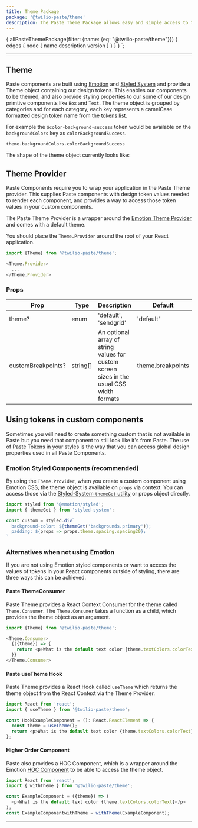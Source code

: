 ```yaml
---
title: Theme Package
package: '@twilio-paste/theme'
description: The Paste Theme Package allows easy and simple access to the design tokens via a theme provider to React components
---
```



  {
    allPasteThemePackage(filter: {name: {eq: "@twilio-paste/theme"}}) {
      edges {
        node {
          name
          description
          version
        }
      }
    }
  }
`;

<ComponentHeader
  name="Theme package"
  categoryRoute={SidebarCategoryRoutes.TOKENS}
  githubUrl="https://github.com/twilio-labs/paste/tree/master/packages/paste-core/components/button"
  storybookUrl="https://twilio-labs.github.io/paste/?path=/story/overview-theme--provider"
  data={props.data.allPasteThemePackage.edges}
/>

***

<content>

## Theme

Paste components are built using [Emotion](https://emotion.sh/) and [Styled System](https://styled-system.com) and provide a Theme object containing our design tokens. This enables our components to be themed, and also provide styling properties to our some of our design primtive components like `Box` and `Text`. The theme object is grouped by categories and for each category, each key represents a camelCase formatted design token name from the [tokens list](/tokens/).

For example the `$color-background-success` token would be available on the `backgroundColors` key as `colorBackgroundSuccess`.

```
theme.backgroundColors.colorBackgroundSuccess
```

The shape of the theme object currently looks like:

<ThemeObjectDisplay />

## Theme Provider

Paste Components require you to wrap your application in the Paste Theme provider. This supplies Paste components with design token values needed to render each component, and provides a way to access those token values in your custom components.

The Paste Theme Provider is a wrapper around the [Emotion Theme Provider](https://emotion.sh/docs/emotion-theming) and comes with a default theme.

You should place the `Theme.Provider` around the root of your React application.

```js
import {Theme} from '@twilio-paste/theme';

<Theme.Provider>
  ...
</Theme.Provider>
```

### Props

| Prop               | Type     | Description                                                                               | Default           |
| ------------------ | -------- | ----------------------------------------------------------------------------------------- | ----------------- |
| theme?             | enum     | 'default',  'sendgrid'                                                                    | 'default'         |
| customBreakpoints? | string[] | An optional array of string values for custom screen sizes in the usual CSS width formats | theme.breakpoints |

## Using tokens in custom components

Sometimes you will need to create something custom that is not available in Paste but you need that component to still look like it's from Paste. The use of Paste Tokens in your styles is the way that you can access global design properties used in all Paste Components.

### Emotion Styled Components (recommended)

By using the `Theme.Provider`, when you create a custom component using Emotion CSS, the theme object is available on `props` via context. You can access those via the [Styled-System `themeGet` utility](https://styled-system.com/api#themeget) or props object directly.

```js
import styled from '@emotion/styled';
import { themeGet } from 'styled-system';

const custom = styled.div`
  background-color: ${themeGet('backgrounds.primary')};
  padding: ${props => props.theme.spacing.spacing20};
`
```

### Alternatives when not using Emotion

If you are not using Emotion styled components or want to access the values of tokens in your React components outside of styling, there are three ways this can be achieved.

#### Paste ThemeConsumer

Paste Theme provides a React Context Consumer for the theme called `Theme.Consumer`. The `Theme.Consumer` takes a function as a child, which provides the theme object as an argument.

```js
import {Theme} from '@twilio-paste/theme';

<Theme.Consumer>
  {({theme}) => {
    return <p>What is the default text color {theme.textColors.colorText}</p>;
  }}
</Theme.Consumer>
```

#### Paste useTheme Hook

Paste Theme provides a React Hook called `useTheme` which returns the theme object from the React Context via the Theme Provider.

```js
import React from 'react';
import { useTheme } from '@twilio-paste/theme';

const HookExampleComponent = (): React.ReactElement => {
  const theme = useTheme();
  return <p>What is the default text color {theme.textColors.colorText}</p>;
};
```

#### Higher Order Component

Paste also provides a HOC Component, which is a wrapper around the Emotion [HOC Component](https://emotion.sh/docs/emotion-theming#withthemecomponent-reactcomponenttype-reactcomponenttype) to be able to access the theme object.

```js
import React from 'react';
import { withTheme } from '@twilio-paste/theme';

const ExampleComponent = ({theme}) => (
  <p>What is the default text color {theme.textColors.colorText}</p>
);
const ExampleComponentwithTheme = withTheme(ExampleComponent);
```

***

<Box marginTop="space90">
  <Changelog />
</Box>

</content>
